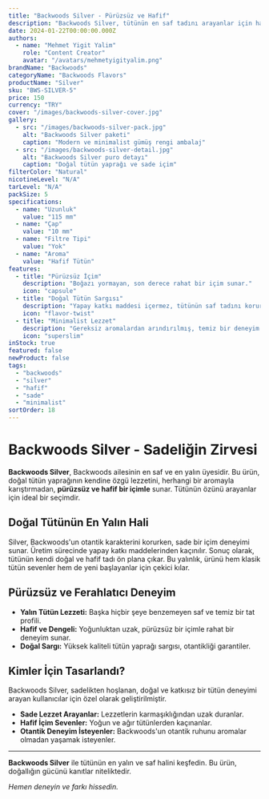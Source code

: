 ```yaml
---
title: "Backwoods Silver - Pürüzsüz ve Hafif"
description: "Backwoods Silver, tütünün en saf tadını arayanlar için hafif ve pürüzsüz bir içim sunar. Sade ve temiz bir deneyim."
date: 2024-01-22T00:00:00.000Z
authors:
  - name: "Mehmet Yigit Yalim"
    role: "Content Creator"
    avatar: "/avatars/mehmetyigityalim.png"
brandName: "Backwoods"
categoryName: "Backwoods Flavors"
productName: "Silver"
sku: "BWS-SILVER-5"
price: 150
currency: "TRY"
cover: "/images/backwoods-silver-cover.jpg"
gallery:
  - src: "/images/backwoods-silver-pack.jpg"
    alt: "Backwoods Silver paketi"
    caption: "Modern ve minimalist gümüş rengi ambalaj"
  - src: "/images/backwoods-silver-detail.jpg"
    alt: "Backwoods Silver puro detayı"
    caption: "Doğal tütün yaprağı ve sade içim"
filterColor: "Natural"
nicotineLevel: "N/A"
tarLevel: "N/A"
packSize: 5
specifications:
  - name: "Uzunluk"
    value: "115 mm"
  - name: "Çap"
    value: "10 mm"
  - name: "Filtre Tipi"
    value: "Yok"
  - name: "Aroma"
    value: "Hafif Tütün"
features:
  - title: "Pürüzsüz İçim"
    description: "Boğazı yormayan, son derece rahat bir içim sunar."
    icon: "capsule"
  - title: "Doğal Tütün Sargısı"
    description: "Yapay katkı maddesi içermez, tütünün saf tadını korur."
    icon: "flavor-twist"
  - title: "Minimalist Lezzet"
    description: "Gereksiz aromalardan arındırılmış, temiz bir deneyim."
    icon: "superslim"
inStock: true
featured: false
newProduct: false
tags:
  - "backwoods"
  - "silver"
  - "hafif"
  - "sade"
  - "minimalist"
sortOrder: 18
---
```


# Backwoods Silver - Sadeliğin Zirvesi

**Backwoods Silver**, Backwoods ailesinin en saf ve en yalın üyesidir. Bu ürün, doğal tütün yaprağının kendine özgü lezzetini, herhangi bir aromayla karıştırmadan, **pürüzsüz ve hafif bir içimle** sunar. Tütünün özünü arayanlar için ideal bir seçimdir.

## Doğal Tütünün En Yalın Hali

Silver, Backwoods'un otantik karakterini korurken, sade bir içim deneyimi sunar. Üretim sürecinde yapay katkı maddelerinden kaçınılır. Sonuç olarak, tütünün kendi doğal ve hafif tadı ön plana çıkar. Bu yalınlık, ürünü hem klasik tütün sevenler hem de yeni başlayanlar için çekici kılar.

## Pürüzsüz ve Ferahlatıcı Deneyim

- **Yalın Tütün Lezzeti:** Başka hiçbir şeye benzemeyen saf ve temiz bir tat profili.
- **Hafif ve Dengeli:** Yoğunluktan uzak, pürüzsüz bir içimle rahat bir deneyim sunar.
- **Doğal Sargı:** Yüksek kaliteli tütün yaprağı sargısı, otantikliği garantiler.

## Kimler İçin Tasarlandı?

Backwoods Silver, sadelikten hoşlanan, doğal ve katkısız bir tütün deneyimi arayan kullanıcılar için özel olarak geliştirilmiştir.
* **Sade Lezzet Arayanlar:** Lezzetlerin karmaşıklığından uzak duranlar.
* **Hafif İçim Sevenler:** Yoğun ve ağır tütünlerden kaçınanlar.
* **Otantik Deneyim İsteyenler:** Backwoods'un otantik ruhunu aromalar olmadan yaşamak isteyenler.

---

**Backwoods Silver** ile tütünün en yalın ve saf halini keşfedin. Bu ürün, doğallığın gücünü kanıtlar niteliktedir.

*Hemen deneyin ve farkı hissedin.*